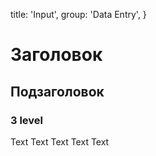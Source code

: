 
  title: 'Input',
  group: 'Data Entry',
}

# Заголовок
## Подзаголовок
### 3 level
Text Text Text Text Text


